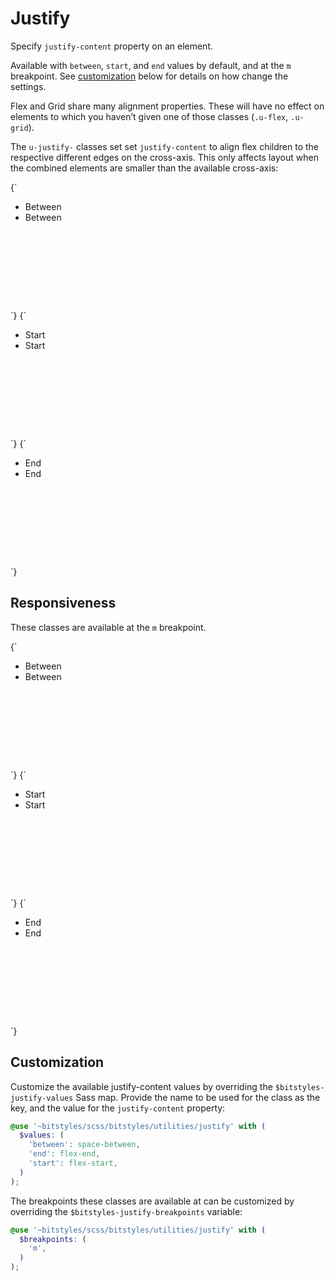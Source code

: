 
<Meta title="Utilities/justify" />

# Justify

Specify `justify-content` property on an element.

Available with `between`, `start`, and `end` values by default, and at the `m` breakpoint. See [customization](#customization) below for details on how change the settings.

Flex and Grid share many alignment properties. These will have no effect on elements to which you haven’t given one of those classes (`.u-flex`, `.u-grid`).

The `u-justify-` classes set set `justify-content` to align flex children to the respective different edges on the cross-axis. This only affects layout when the combined elements are smaller than the available cross-axis:

<Canvas isColumn>
  <Story name="justify-between">
    {`
      <ul class="a-list-reset u-flex u-justify-between u-fg-white" style="min-height:10rem;">
        <li class="u-margin-m u-padding-m u-bg-gray-light">
          Between
        </li>
        <li class="u-margin-m u-padding-m u-bg-gray-light">
          Between
        </li>
      </ul>
    `}
  </Story>
  <Story name="justify-start">
    {`
      <ul class="a-list-reset u-flex u-justify-start u-fg-white" style="min-height:10rem;">
        <li class="u-margin-m u-padding-m u-bg-gray-light">
          Start
        </li>
        <li class="u-margin-m u-padding-m u-bg-gray-light">
          Start
        </li>
      </ul>
    `}
  </Story>
  <Story name="justify-end">
    {`
      <ul class="a-list-reset u-flex u-justify-end u-fg-white" style="min-height:10rem;">
        <li class="u-margin-m u-padding-m u-bg-gray-light">
          End
        </li>
        <li class="u-margin-m u-padding-m u-bg-gray-light">
          End
        </li>
      </ul>
    `}
  </Story>
</Canvas>

## Responsiveness

These classes are available at the `m` breakpoint.

<Canvas isColumn>
  <Story name="justify-between@m">
    {`
      <ul class="a-list-reset u-flex u-justify-between@m u-fg-white" style="min-height:10rem;">
        <li class="u-margin-m u-padding-m u-bg-gray-light">
          Between
        </li>
        <li class="u-margin-m u-padding-m u-bg-gray-light">
          Between
        </li>
      </ul>
    `}
  </Story>
  <Story name="justify-start@m">
    {`
      <ul class="a-list-reset u-flex u-justify-start@m u-fg-white" style="min-height:10rem;">
        <li class="u-margin-m u-padding-m u-bg-gray-light">
          Start
        </li>
        <li class="u-margin-m u-padding-m u-bg-gray-light">
          Start
        </li>
      </ul>
    `}
  </Story>
  <Story name="justify-end@m">
    {`
      <ul class="a-list-reset u-flex u-justify-end@m u-fg-white" style="min-height:10rem;">
        <li class="u-margin-m u-padding-m u-bg-gray-light">
          End
        </li>
        <li class="u-margin-m u-padding-m u-bg-gray-light">
          End
        </li>
      </ul>
    `}
  </Story>
</Canvas>

## Customization

Customize the available justify-content values by overriding the `$bitstyles-justify-values` Sass map. Provide the name to be used for the class as the key, and the value for the `justify-content` property:

```scss
@use '~bitstyles/scss/bitstyles/utilities/justify' with (
  $values: (
    'between': space-between,
    'end': flex-end,
    'start': flex-start,
  )
);
```

The breakpoints these classes are available at can be customized by overriding the `$bitstyles-justify-breakpoints` variable:

```scss
@use '~bitstyles/scss/bitstyles/utilities/justify' with (
  $breakpoints: (
    'm',
  )
);
```
